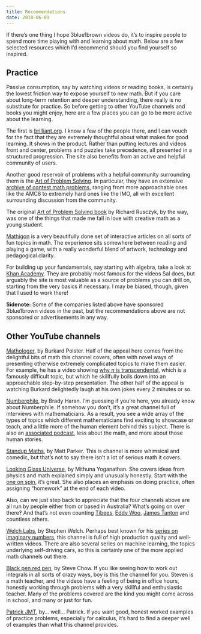 ```yaml
---
title: Recommendations
date: 2018-06-01
---
```


If there’s one thing I hope 3blue1brown videos do, it’s to inspire people to spend more time playing with and learning about math. Below are a few selected resources which I’d recommend should you find yourself so inspired.

## Practice
Passive consumption, say by watching videos or reading books, is certainly the lowest friction way to expose yourself to new math. But if you care about long-term retention and deeper understanding, there really is no substitute for practice. So before getting to other YouTube channels and books you might enjoy, here are a few places you can go to be more active about the learning.

<Portrait image="/content/blog/recommendations/brilliant.png" />

The first is [brilliant.org](https://brilliant.org/). I know a few of the people there, and I can vouch for the fact that they are extremely thoughtful about what makes for good learning. It shows in the product. Rather than putting lectures and videos front and center, problems and puzzles take precedence, all presented in a structured progression. The site also benefits from an active and helpful community of users.

<Portrait image="/content/blog/recommendations/aops.png" />

Another good reservoir of problems with a helpful community surrounding them is the [Art of Problem Solving](https://artofproblemsolving.com/). In particular, they have an extensive [archive of contest math problems](https://artofproblemsolving.com/community/c13_contests), ranging from more approachable ones like the AMC8 to extremely hard ones like the IMO, all with excellent surrounding discussion from the community.

The original [Art of Problem Solving book](https://artofproblemsolving.com/store/item/aops-vol1) by Richard Rusczyk, by the way, was one of the things that made me fall in love with creative math as a young student.

<Portrait image="/content/blog/recommendations/mathigon.png" />

[Mathigon](https://mathigon.org/) is a very beautifully done set of interactive articles on all sorts of fun topics in math. The experience sits somewhere between reading and playing a game, with a really wonderful blend of artwork, technology and pedagogical clarity.

<Portrait image="/content/blog/recommendations/khan.png" />

For building up your fundamentals, say starting with algebra, take a look at [Khan Academy](https://www.khanacademy.org/). They are probably most famous for the videos Sal does, but arguably the site is most valuable as a source of problems you can drill on, starting from the very basics if necessary. I may be biased, though, given that I used to work there!

**Sidenote:** Some of the companies listed above have sponsored 3blue1brown videos in the past, but the recommendations above are not sponsored or advertisements in any way.

## Other YouTube channels

<Portrait image="/content/blog/recommendations/mathologer.jpeg" />

[Mathologer](https://www.youtube.com/channel/UC1_uAIS3r8Vu6JjXWvastJg), by Burkard Polster. Half of the appeal here comes from the delightful bits of math this channel covers, often with novel ways of presenting otherwise extremely complicated topics to make them easier. For example, he has a video showing [why $\pi$ is transcendental](https://www.youtube.com/watch?v=WyoH_vgiqXM), which is a famously difficult topic, but which he skillfully boils down into an approachable step-by-step presentation. The other half of the appeal is watching Burkard delightedly laugh at his own jokes every 2 minutes or so.

<Portrait image="/content/blog/recommendations/numberphile.jpeg" />

[Numberphile](https://www.youtube.com/user/numberphile), by Brady Haran. I’m guessing if you’re here, you already know about Numberphile. If somehow you don’t, it’s a great channel full of interviews with mathematicians. As a result, you see a wide array of the types of topics which different mathematicians find exciting to showcase or teach, and a little more of the human element behind this subject. There is also an [associated podcast](https://www.numberphile.com/podcast), less about the math, and more about those human stories.

<Portrait image="/content/blog/recommendations/stand-up-maths.jpeg" />

[Standup Maths](https://www.youtube.com/user/standupmaths), by Matt Parker. This is channel is more whimsical and comedic, but that’s not to say there isn’t a lot of serious math it covers.

<Portrait image="/content/blog/recommendations/looking-glass-universe.jpeg" />

[Looking Glass Universe](https://www.youtube.com/user/LookingGlassUniverse), by Mithuna Yoganathan. She covers ideas from physics and math explained simply and unusually honestly. Start with the [one on spin](https://www.youtube.com/watch?v=cd2Ua9dKEl8), it’s great. She also places an emphasis on doing practice, often assigning “homework” at the end of each video.

Also, can we just step back to appreciate that the four channels above are all run by people either from or based in Australia? What’s going on over there‽ And that’s not even counting [Tibees](https://www.youtube.com/user/tibees), [Eddy Woo](https://www.youtube.com/user/misterwootube), [James Tanton](https://www.youtube.com/channel/UCib_J32VI8rQI_LCFXn1XAA) and countless others.

<Portrait image="/content/blog/recommendations/welch-labs.jpeg" />

[Welch Labs](https://www.youtube.com/user/Taylorns34), by Stephen Welch. Perhaps best known for his [series on imaginary numbers](https://www.youtube.com/watch?v=T647CGsuOVU&list=PLiaHhY2iBX9g6KIvZ_703G3KJXapKkNaF), this channel is full of high production quality and well-written videos. There are also several series on machine learning, the topics underlying self-driving cars, so this is certainly one of the more applied math channels out there.

<Portrait image="/content/blog/recommendations/bprp.jpeg" />

[Black pen red pen](https://www.youtube.com/channel/UC_SvYP0k05UKiJ_2ndB02IA), by Steve Chow. If you like seeing how to work out integrals in all sorts of crazy ways, boy is this the channel for you. Steven is a math teacher, and the videos have a feeling of being in office hours, honestly working through problems with a very skillful and enthusiastic teacher. Many of the problems covered are the kind you might come across in school, and many or just for fun.

<Portrait image="/content/blog/recommendations/patrickjmt.jpeg" />

[Patrick JMT](https://www.youtube.com/user/patrickJMT), by… well… Patrick. If you want good, honest worked examples of practice problems, especially for calculus, it’s hard to find a deeper well of examples than what this channel provides.

<br />